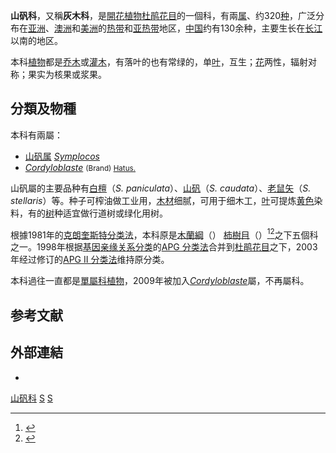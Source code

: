 {{Automatic taxobox
| fossil_range = {{fossil range|中新世|現代}}
| taxon = Symplocaceae
| image = Symplocos lucida SZ24.png
| image_caption = [[光亮山矾|光亮山矾]]（''[[Symplocos_lucida|Symplocos lucida]]''）
| authority = [[Nikolaus_Joseph_von_Jacquin|Jacq.]]
| subdivision_ranks = [[属_(生物)|属]]及[[种_(生物)|种]]
| subdivision = [[#分類及物種|見內文]]
}}
'''山矾科'''，又稱'''灰木科'''，是[[開花植物|開花植物]][[杜鹃花目|杜鹃花目]]的一個科，有兩[[属_(生物)|属]]、约320[[种_(生物)|种]]，广泛分布在[[亚洲|亚洲]]、[[澳洲|澳洲]]和[[美洲|美洲]]的[[热带|热带]]和[[亚热带|亚热带]]地区，[[中国|中国]]约有130余种，主要生长在[[长江|长江]]以南的地区。

本科[[植物|植物]]都是[[乔木|乔木]]或[[灌木|灌木]]，有落叶的也有常绿的，单[[叶|叶]]，互生；[[花|花]]两性，辐射对称；果实为核果或浆果。

==分類及物種==
本科有兩屬：
*[[山矾属|山矾属]] ''[[Symplocos|Symplocos]]''
*''[[Cordyloblaste|Cordyloblaste]]'' <small>(Brand) [[初島住彥|Hatus.]]</small>
山矾屬的主要品种有[[白檀|白檀]]（''S. paniculata''）、[[山矾|山矾]]（''S. caudata''）、[[老鼠矢|老鼠矢]]（''S. stellaris''）等。种子可榨油做工业用，[[木材|木材]]细腻，可用于细木工，[[叶|叶]]可提炼[[黄色|黄色]]染料，有的[[树|树]]种适宜做行道树或绿化用树。

根據1981年的[[克朗奎斯特分类法|克朗奎斯特分类法]]，本科原是[[木蘭綱|木蘭綱]]（{{lang|la|Magnoliopsida}}）
[[柿樹目|柿樹目]]（{{lang|la|Ebenales}}）<ref name=TaiBNET>{{TaiBNET| zh=灰木 | id=202865 | binomial=Symplocos chinensis | authority=Lour. Druce, 1917 | var= | accessdate=2013-01-24}}</ref><ref>{{cite book |title=Flora of Taiwan |edition=2nd ed. |volume=4 |page=105 |year=1998 }}</ref>之下五個科之一。1998年根据[[基因|基因]][[亲缘关系分类|亲缘关系分类]]的[[APG_分类法|APG 分类法]]合并到[[杜鹃花目|杜鹃花目]]之下，2003年经过修订的[[APG_II_分类法|APG II 分类法]]维持原分类。

本科過往一直都是[[:Category:單屬科植物|單屬科植物]]，2009年被加入''[[Cordyloblaste|Cordyloblaste]]''屬，不再屬科。

==参考文献==
{{reflist}}

==外部連結==
* {{wikispecies-inline|Symplocos}}
{{Taxonbar|from=Q588797}}

[[Category:山矾科|]]
[[Category:植物科名|S]]
[[Category:杜鹃花目|S]]